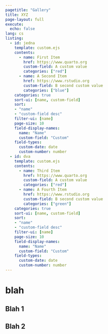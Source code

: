 ```yaml
---
pagetitle: "Gallery"
title: XYZ
page-layout: full
execute:
  echo: false
lang: cs
listing:
  - id: jedna
    template: custom.ejs
    contents:
      - name: First Item
        href: https://www.quarto.org
        custom-field: A custom value
        categories: ["red"]
      - name: A Second Item
        href: https://www.rstudio.org
        custom-field: B second custom value
        categories: ["blue"]
    categories: true
    sort-ui: [name, custom-field]
    sort:
    - "name"
    - "custom-field desc"
    filter-ui: [name]
    page-size: 10
    field-display-names:
      name: "Name"
      custom-field: "Custom"
    field-types:
      custom-date: date
      custom-number: number
  - id: dva
    template: custom.ejs
    contents:
      - name: Third Item
        href: https://www.quarto.org
        custom-field: A custom value
        categories: ["red"]
      - name: A Fourth Item
        href: https://www.rstudio.org
        custom-field: B second custom value
        categories: ["green"]
    categories: true
    sort-ui: [name, custom-field]
    sort:
    - "name"
    - "custom-field desc"
    filter-ui: [name]
    page-size: 10
    field-display-names:
      name: "Name"
      custom-field: "Custom"
    field-types:
      custom-date: date
      custom-number: number
---
```


# blah

## Blah 1

:::grid

::: {#jedna}
:::

:::

## Blah 2

::: {#dva}
:::

